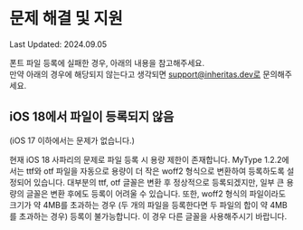 
# 문제 해결 및 지원

<div style={{ textAlign: 'right' }}>
  Last Updated: 2024.09.05
</div>

폰트 파일 등록에 실패한 경우, 아래의 내용을 참고해주세요.  
만약 아래의 경우에 해당되지 않는다고 생각되면 support@inheritas.dev로 문의해주세요.

## iOS 18에서 파일이 등록되지 않음

(iOS 17 이하에서는 문제가 없습니다.)

현재 iOS 18 사파리의 문제로 파일 등록 시 용량 제한이 존재합니다. MyType 1.2.2에서는 ttf와 otf 파일을 자동으로 용량이 더 작은 woff2 형식으로 변환하여 등록하도록 설정되어 있습니다. 
대부분의 ttf, otf 글꼴은 변환 후 정상적으로 등록되겠지만, 일부 큰 용량의 글꼴은 변환 후에도 등록이 어려울 수 있습니다. 
또한, woff2 형식의 파일이라도 크기가 약 4MB를 초과하는 경우 (두 개의 파일을 등록한다면 두 파일의 합이 약 4MB를 초과하는 경우) 등록이 불가능합니다. 이 경우 다른 글꼴을 사용해주시기 바랍니다.
